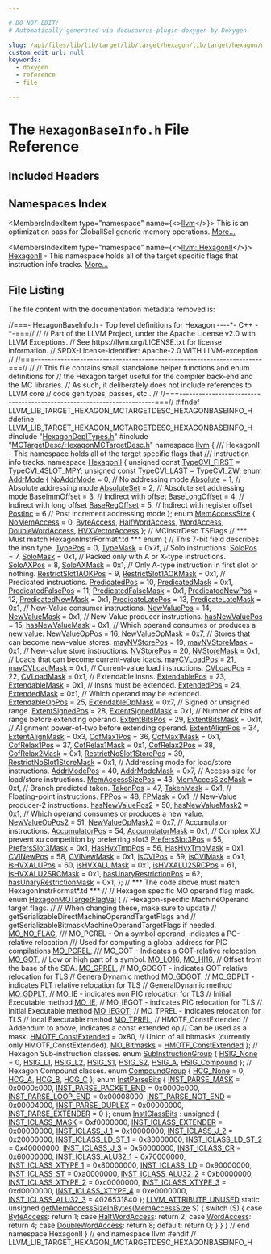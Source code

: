 ```yaml
---

# DO NOT EDIT!
# Automatically generated via docusaurus-plugin-doxygen by Doxygen.

slug: /api/files/lib/lib/target/lib/target/hexagon/lib/target/hexagon/mctargetdesc/hexagonbaseinfo-h
custom_edit_url: null
keywords:
  - doxygen
  - reference
  - file

---
```





# The `HexagonBaseInfo.h` File Reference

<DoxygenPage pluginConfig={pluginConfig}>



## Included Headers

<IncludesList>
<IncludesListItem
  filePath="HexagonDepITypes.h"
  permalink="/docs/api/files/lib/lib/target/lib/target/hexagon/hexagondepitypes-h"
  isLocal="true" />
<IncludesListItem
  filePath="MCTargetDesc/HexagonMCTargetDesc.h"
  permalink="/docs/api/files/lib/lib/target/lib/target/hexagon/lib/target/hexagon/mctargetdesc/hexagonmctargetdesc-h"
  isLocal="true" />
</IncludesList>

## Namespaces Index

<MembersIndex>

<MembersIndexItem
  type="namespace"
  name={<><a href="/docs/api/namespaces/llvm">llvm</a></>}>
This is an optimization pass for GlobalISel generic memory operations. <a href="/docs/api/namespaces/llvm/#details">More...</a>
</MembersIndexItem>

<MembersIndexItem
  type="namespace"
  name={<><a href="/docs/api/namespaces/llvm/hexagonii">llvm::HexagonII</a></>}>
<a href="/docs/api/namespaces/llvm/hexagonii">HexagonII</a> - This namespace holds all of the target specific flags that instruction info tracks. <a href="/docs/api/namespaces/llvm/hexagonii/#details">More...</a>
</MembersIndexItem>

</MembersIndex>


## File Listing

The file content with the documentation metadata removed is:

<ProgramListing>

<Link id="l00001" /><CodeLine lineNumber="1"><span class="doxyHighlightComment">//===- HexagonBaseInfo.h - Top level definitions for Hexagon ----&#42;- C++ -&#42;-===//</span></CodeLine>
<Link id="l00002" /><CodeLine lineNumber="2"><span class="doxyHighlightComment">//</span></CodeLine>
<Link id="l00003" /><CodeLine lineNumber="3"><span class="doxyHighlightComment">// Part of the LLVM Project, under the Apache License v2.0 with LLVM Exceptions.</span></CodeLine>
<Link id="l00004" /><CodeLine lineNumber="4"><span class="doxyHighlightComment">// See https://llvm.org/LICENSE.txt for license information.</span></CodeLine>
<Link id="l00005" /><CodeLine lineNumber="5"><span class="doxyHighlightComment">// SPDX-License-Identifier: Apache-2.0 WITH LLVM-exception</span></CodeLine>
<Link id="l00006" /><CodeLine lineNumber="6"><span class="doxyHighlightComment">//</span></CodeLine>
<Link id="l00007" /><CodeLine lineNumber="7"><span class="doxyHighlightComment">//===----------------------------------------------------------------------===//</span></CodeLine>
<Link id="l00008" /><CodeLine lineNumber="8"><span class="doxyHighlightComment">//</span></CodeLine>
<Link id="l00009" /><CodeLine lineNumber="9"><span class="doxyHighlightComment">// This file contains small standalone helper functions and enum definitions for</span></CodeLine>
<Link id="l00010" /><CodeLine lineNumber="10"><span class="doxyHighlightComment">// the Hexagon target useful for the compiler back-end and the MC libraries.</span></CodeLine>
<Link id="l00011" /><CodeLine lineNumber="11"><span class="doxyHighlightComment">// As such, it deliberately does not include references to LLVM core</span></CodeLine>
<Link id="l00012" /><CodeLine lineNumber="12"><span class="doxyHighlightComment">// code gen types, passes, etc..</span></CodeLine>
<Link id="l00013" /><CodeLine lineNumber="13"><span class="doxyHighlightComment">//</span></CodeLine>
<Link id="l00014" /><CodeLine lineNumber="14"><span class="doxyHighlightComment">//===----------------------------------------------------------------------===//</span></CodeLine>
<Link id="l00015" /><CodeLine lineNumber="15"></CodeLine>
<Link id="l00016" /><CodeLine lineNumber="16"><span class="doxyHighlightPreprocessor">#ifndef LLVM&#95;LIB&#95;TARGET&#95;HEXAGON&#95;MCTARGETDESC&#95;HEXAGONBASEINFO&#95;H</span></CodeLine>
<Link id="l00017" /><CodeLine lineNumber="17"><span class="doxyHighlightPreprocessor">#define LLVM&#95;LIB&#95;TARGET&#95;HEXAGON&#95;MCTARGETDESC&#95;HEXAGONBASEINFO&#95;H</span></CodeLine>
<Link id="l00018" /><CodeLine lineNumber="18"></CodeLine>
<Link id="l00019" /><CodeLine lineNumber="19"><span class="doxyHighlightPreprocessor">#include &quot;<a href="/docs/api/files/lib/lib/target/lib/target/hexagon/hexagondepitypes-h">HexagonDepITypes.h</a>&quot;</span></CodeLine>
<Link id="l00020" /><CodeLine lineNumber="20"><span class="doxyHighlightPreprocessor">#include &quot;<a href="/docs/api/files/lib/lib/target/lib/target/hexagon/lib/target/hexagon/mctargetdesc/hexagonmctargetdesc-h">MCTargetDesc/HexagonMCTargetDesc.h</a>&quot;</span></CodeLine>
<Link id="l00021" /><CodeLine lineNumber="21"></CodeLine>
<Link id="l00022" /><CodeLine lineNumber="22"><span class="doxyHighlightKeyword">namespace </span><span class="doxyHighlight"><a href="/docs/api/namespaces/llvm">llvm</a> &#123;</span></CodeLine>
<Link id="l00023" /><CodeLine lineNumber="23"></CodeLine>
<Link id="l00024" /><CodeLine lineNumber="24"><span class="doxyHighlightComment">/// HexagonII - This namespace holds all of the target specific flags that</span></CodeLine>
<Link id="l00025" /><CodeLine lineNumber="25"><span class="doxyHighlightComment">/// instruction info tracks.</span></CodeLine>
<Link id="l00026" /><CodeLine lineNumber="26"><span class="doxyHighlightKeyword">namespace </span><span class="doxyHighlight"><a href="/docs/api/namespaces/llvm/hexagonii">HexagonII</a> &#123;</span></CodeLine>
<Link id="l00027" /><CodeLine lineNumber="27" lineLink="/docs/api/namespaces/llvm/hexagonii/#a99270c0ea92a6627d8485da741e7dd9a"><span class="doxyHighlight">  </span><span class="doxyHighlightKeywordType">unsigned</span><span class="doxyHighlight"> </span><span class="doxyHighlightKeyword">const</span><span class="doxyHighlight"> <a href="/docs/api/namespaces/llvm/hexagonii/#a99270c0ea92a6627d8485da741e7dd9a">TypeCVI&#95;FIRST</a> = <a href="/docs/api/namespaces/llvm/hexagonii/#a9bebdf970b4f51041ed3dee5d558a807a7e0322173df69b7da4d2aa911f9a5348">TypeCVI&#95;4SLOT&#95;MPY</a>;</span></CodeLine>
<Link id="l00028" /><CodeLine lineNumber="28" lineLink="/docs/api/namespaces/llvm/hexagonii/#a242e725cea6834f5364d4b9e7d40bea5"><span class="doxyHighlight">  </span><span class="doxyHighlightKeywordType">unsigned</span><span class="doxyHighlight"> </span><span class="doxyHighlightKeyword">const</span><span class="doxyHighlight"> <a href="/docs/api/namespaces/llvm/hexagonii/#a242e725cea6834f5364d4b9e7d40bea5">TypeCVI&#95;LAST</a> = <a href="/docs/api/namespaces/llvm/hexagonii/#a9bebdf970b4f51041ed3dee5d558a807a92532ba4e581cd6cf0b961a1bbd54918">TypeCVI&#95;ZW</a>;</span></CodeLine>
<Link id="l00029" /><CodeLine lineNumber="29"></CodeLine>
<Link id="l00030" /><CodeLine lineNumber="30" lineLink="/docs/api/namespaces/llvm/hexagonii/#aee75e70da0fb5b84ea847ab7daf9429b"><span class="doxyHighlight">  </span><span class="doxyHighlightKeyword">enum</span><span class="doxyHighlight"> <a href="/docs/api/namespaces/llvm/hexagonii/#aee75e70da0fb5b84ea847ab7daf9429b">AddrMode</a> &#123;</span></CodeLine>
<Link id="l00031" /><CodeLine lineNumber="31" lineLink="/docs/api/namespaces/llvm/hexagonii/#aee75e70da0fb5b84ea847ab7daf9429ba8f1df5927663973338be0d441051e5b4"><span class="doxyHighlight">    <a href="/docs/api/namespaces/llvm/hexagonii/#aee75e70da0fb5b84ea847ab7daf9429ba8f1df5927663973338be0d441051e5b4">NoAddrMode</a>     = 0,  </span><span class="doxyHighlightComment">// No addressing mode</span></CodeLine>
<Link id="l00032" /><CodeLine lineNumber="32" lineLink="/docs/api/namespaces/llvm/hexagonii/#aee75e70da0fb5b84ea847ab7daf9429ba558e41ab1c3ddb0611edc2a5ed235ec3"><span class="doxyHighlight">    <a href="/docs/api/namespaces/llvm/hexagonii/#aee75e70da0fb5b84ea847ab7daf9429ba558e41ab1c3ddb0611edc2a5ed235ec3">Absolute</a>       = 1,  </span><span class="doxyHighlightComment">// Absolute addressing mode</span></CodeLine>
<Link id="l00033" /><CodeLine lineNumber="33" lineLink="/docs/api/namespaces/llvm/hexagonii/#aee75e70da0fb5b84ea847ab7daf9429baa9a1ad9be501430d60b0b0a7b8792824"><span class="doxyHighlight">    <a href="/docs/api/namespaces/llvm/hexagonii/#aee75e70da0fb5b84ea847ab7daf9429baa9a1ad9be501430d60b0b0a7b8792824">AbsoluteSet</a>    = 2,  </span><span class="doxyHighlightComment">// Absolute set addressing mode</span></CodeLine>
<Link id="l00034" /><CodeLine lineNumber="34" lineLink="/docs/api/namespaces/llvm/hexagonii/#aee75e70da0fb5b84ea847ab7daf9429bafb1e2614f7998a319eed3dad0f6c26dc"><span class="doxyHighlight">    <a href="/docs/api/namespaces/llvm/hexagonii/#aee75e70da0fb5b84ea847ab7daf9429bafb1e2614f7998a319eed3dad0f6c26dc">BaseImmOffset</a>  = 3,  </span><span class="doxyHighlightComment">// Indirect with offset</span></CodeLine>
<Link id="l00035" /><CodeLine lineNumber="35" lineLink="/docs/api/namespaces/llvm/hexagonii/#aee75e70da0fb5b84ea847ab7daf9429bada94879a99ae087230e39c6cd5f865be"><span class="doxyHighlight">    <a href="/docs/api/namespaces/llvm/hexagonii/#aee75e70da0fb5b84ea847ab7daf9429bada94879a99ae087230e39c6cd5f865be">BaseLongOffset</a> = 4,  </span><span class="doxyHighlightComment">// Indirect with long offset</span></CodeLine>
<Link id="l00036" /><CodeLine lineNumber="36" lineLink="/docs/api/namespaces/llvm/hexagonii/#aee75e70da0fb5b84ea847ab7daf9429baf4e4ad0ab9d39a6ca83ac8bc82e67479"><span class="doxyHighlight">    <a href="/docs/api/namespaces/llvm/hexagonii/#aee75e70da0fb5b84ea847ab7daf9429baf4e4ad0ab9d39a6ca83ac8bc82e67479">BaseRegOffset</a>  = 5,  </span><span class="doxyHighlightComment">// Indirect with register offset</span></CodeLine>
<Link id="l00037" /><CodeLine lineNumber="37" lineLink="/docs/api/namespaces/llvm/hexagonii/#aee75e70da0fb5b84ea847ab7daf9429ba7740d7bab51111fc9a73b550c5002e67"><span class="doxyHighlight">    <a href="/docs/api/namespaces/llvm/hexagonii/#aee75e70da0fb5b84ea847ab7daf9429ba7740d7bab51111fc9a73b550c5002e67">PostInc</a>        = 6   </span><span class="doxyHighlightComment">// Post increment addressing mode</span></CodeLine>
<Link id="l00038" /><CodeLine lineNumber="38"><span class="doxyHighlight">  &#125;;</span></CodeLine>
<Link id="l00039" /><CodeLine lineNumber="39"></CodeLine>
<Link id="l00040" /><CodeLine lineNumber="40" lineLink="/docs/api/namespaces/llvm/hexagonii/#a7321de505ada33adf2021721fb1293d7"><span class="doxyHighlight">  </span><span class="doxyHighlightKeyword">enum</span><span class="doxyHighlight"> <a href="/docs/api/namespaces/llvm/hexagonii/#a7321de505ada33adf2021721fb1293d7">MemAccessSize</a> &#123;</span></CodeLine>
<Link id="l00041" /><CodeLine lineNumber="41" lineLink="/docs/api/namespaces/llvm/hexagonii/#a7321de505ada33adf2021721fb1293d7ac5a1567299c7e2b4af2c72aec22a2c22"><span class="doxyHighlight">    <a href="/docs/api/namespaces/llvm/hexagonii/#a7321de505ada33adf2021721fb1293d7ac5a1567299c7e2b4af2c72aec22a2c22">NoMemAccess</a> = 0,</span></CodeLine>
<Link id="l00042" /><CodeLine lineNumber="42" lineLink="/docs/api/namespaces/llvm/hexagonii/#a7321de505ada33adf2021721fb1293d7ae85ea44ff68c89288dbde685401c4d54"><span class="doxyHighlight">    <a href="/docs/api/namespaces/llvm/hexagonii/#a7321de505ada33adf2021721fb1293d7ae85ea44ff68c89288dbde685401c4d54">ByteAccess</a>,</span></CodeLine>
<Link id="l00043" /><CodeLine lineNumber="43" lineLink="/docs/api/namespaces/llvm/hexagonii/#a7321de505ada33adf2021721fb1293d7a98010c46076f1fc4736a1ffae10c14fe"><span class="doxyHighlight">    <a href="/docs/api/namespaces/llvm/hexagonii/#a7321de505ada33adf2021721fb1293d7a98010c46076f1fc4736a1ffae10c14fe">HalfWordAccess</a>,</span></CodeLine>
<Link id="l00044" /><CodeLine lineNumber="44" lineLink="/docs/api/namespaces/llvm/hexagonii/#a7321de505ada33adf2021721fb1293d7ad53c27f643ba1d674cfcaaa364573804"><span class="doxyHighlight">    <a href="/docs/api/namespaces/llvm/hexagonii/#a7321de505ada33adf2021721fb1293d7ad53c27f643ba1d674cfcaaa364573804">WordAccess</a>,</span></CodeLine>
<Link id="l00045" /><CodeLine lineNumber="45" lineLink="/docs/api/namespaces/llvm/hexagonii/#a7321de505ada33adf2021721fb1293d7a4b9a8a32b18c2910cf73f2fe955f0755"><span class="doxyHighlight">    <a href="/docs/api/namespaces/llvm/hexagonii/#a7321de505ada33adf2021721fb1293d7a4b9a8a32b18c2910cf73f2fe955f0755">DoubleWordAccess</a>,</span></CodeLine>
<Link id="l00046" /><CodeLine lineNumber="46" lineLink="/docs/api/namespaces/llvm/hexagonii/#a7321de505ada33adf2021721fb1293d7afd283d57704d786c3eb7f4173139b8ac"><span class="doxyHighlight">    <a href="/docs/api/namespaces/llvm/hexagonii/#a7321de505ada33adf2021721fb1293d7afd283d57704d786c3eb7f4173139b8ac">HVXVectorAccess</a></span></CodeLine>
<Link id="l00047" /><CodeLine lineNumber="47"><span class="doxyHighlight">  &#125;;</span></CodeLine>
<Link id="l00048" /><CodeLine lineNumber="48"></CodeLine>
<Link id="l00049" /><CodeLine lineNumber="49"><span class="doxyHighlight">  </span><span class="doxyHighlightComment">// MCInstrDesc TSFlags</span></CodeLine>
<Link id="l00050" /><CodeLine lineNumber="50"><span class="doxyHighlight">  </span><span class="doxyHighlightComment">// &#42;&#42;&#42; Must match HexagonInstrFormat&#42;.td &#42;&#42;&#42;</span></CodeLine>
<Link id="l00051" /><CodeLine lineNumber="51"><span class="doxyHighlight">  </span><span class="doxyHighlightKeyword">enum</span><span class="doxyHighlight"> &#123;</span></CodeLine>
<Link id="l00052" /><CodeLine lineNumber="52"><span class="doxyHighlight">    </span><span class="doxyHighlightComment">// This 7-bit field describes the insn type.</span></CodeLine>
<Link id="l00053" /><CodeLine lineNumber="53" lineLink="/docs/api/namespaces/llvm/hexagonii/#a51eb22181de03e7d888b8a141bbc6c64a0ff1433f59f41560f99440a22d973fb5"><span class="doxyHighlight">    <a href="/docs/api/namespaces/llvm/hexagonii/#a51eb22181de03e7d888b8a141bbc6c64a0ff1433f59f41560f99440a22d973fb5">TypePos</a> = 0,</span></CodeLine>
<Link id="l00054" /><CodeLine lineNumber="54" lineLink="/docs/api/namespaces/llvm/hexagonii/#a51eb22181de03e7d888b8a141bbc6c64a4a0c98b00dab2ae16b8b6f445f1ce2d1"><span class="doxyHighlight">    <a href="/docs/api/namespaces/llvm/hexagonii/#a51eb22181de03e7d888b8a141bbc6c64a4a0c98b00dab2ae16b8b6f445f1ce2d1">TypeMask</a> = 0x7f,</span></CodeLine>
<Link id="l00055" /><CodeLine lineNumber="55"></CodeLine>
<Link id="l00056" /><CodeLine lineNumber="56"><span class="doxyHighlight">    </span><span class="doxyHighlightComment">// Solo instructions.</span></CodeLine>
<Link id="l00057" /><CodeLine lineNumber="57" lineLink="/docs/api/namespaces/llvm/hexagonii/#a51eb22181de03e7d888b8a141bbc6c64aa8c4786ea43dbfe26d1cd379fa16a144"><span class="doxyHighlight">    <a href="/docs/api/namespaces/llvm/hexagonii/#a51eb22181de03e7d888b8a141bbc6c64aa8c4786ea43dbfe26d1cd379fa16a144">SoloPos</a> = 7,</span></CodeLine>
<Link id="l00058" /><CodeLine lineNumber="58" lineLink="/docs/api/namespaces/llvm/hexagonii/#a51eb22181de03e7d888b8a141bbc6c64a40699f52232ab821dd865f2559f6bddb"><span class="doxyHighlight">    <a href="/docs/api/namespaces/llvm/hexagonii/#a51eb22181de03e7d888b8a141bbc6c64a40699f52232ab821dd865f2559f6bddb">SoloMask</a> = 0x1,</span></CodeLine>
<Link id="l00059" /><CodeLine lineNumber="59"><span class="doxyHighlight">    </span><span class="doxyHighlightComment">// Packed only with A or X-type instructions.</span></CodeLine>
<Link id="l00060" /><CodeLine lineNumber="60" lineLink="/docs/api/namespaces/llvm/hexagonii/#a51eb22181de03e7d888b8a141bbc6c64ab272cafedff0e7b16e646cdef7c89dbb"><span class="doxyHighlight">    <a href="/docs/api/namespaces/llvm/hexagonii/#a51eb22181de03e7d888b8a141bbc6c64ab272cafedff0e7b16e646cdef7c89dbb">SoloAXPos</a> = 8,</span></CodeLine>
<Link id="l00061" /><CodeLine lineNumber="61" lineLink="/docs/api/namespaces/llvm/hexagonii/#a51eb22181de03e7d888b8a141bbc6c64a7e1d3911b78e1058bb2edd1efe445aeb"><span class="doxyHighlight">    <a href="/docs/api/namespaces/llvm/hexagonii/#a51eb22181de03e7d888b8a141bbc6c64a7e1d3911b78e1058bb2edd1efe445aeb">SoloAXMask</a> = 0x1,</span></CodeLine>
<Link id="l00062" /><CodeLine lineNumber="62"><span class="doxyHighlight">    </span><span class="doxyHighlightComment">// Only A-type instruction in first slot or nothing.</span></CodeLine>
<Link id="l00063" /><CodeLine lineNumber="63" lineLink="/docs/api/namespaces/llvm/hexagonii/#a51eb22181de03e7d888b8a141bbc6c64aaa377f375ec6a36f06a988d6b648ae0d"><span class="doxyHighlight">    <a href="/docs/api/namespaces/llvm/hexagonii/#a51eb22181de03e7d888b8a141bbc6c64aaa377f375ec6a36f06a988d6b648ae0d">RestrictSlot1AOKPos</a> = 9,</span></CodeLine>
<Link id="l00064" /><CodeLine lineNumber="64" lineLink="/docs/api/namespaces/llvm/hexagonii/#a51eb22181de03e7d888b8a141bbc6c64a1327ec8d0c3da1e1503279c682d78893"><span class="doxyHighlight">    <a href="/docs/api/namespaces/llvm/hexagonii/#a51eb22181de03e7d888b8a141bbc6c64a1327ec8d0c3da1e1503279c682d78893">RestrictSlot1AOKMask</a> = 0x1,</span></CodeLine>
<Link id="l00065" /><CodeLine lineNumber="65"></CodeLine>
<Link id="l00066" /><CodeLine lineNumber="66"><span class="doxyHighlight">    </span><span class="doxyHighlightComment">// Predicated instructions.</span></CodeLine>
<Link id="l00067" /><CodeLine lineNumber="67" lineLink="/docs/api/namespaces/llvm/hexagonii/#a51eb22181de03e7d888b8a141bbc6c64ab908ef74891dc244d7d87f271b1db9ca"><span class="doxyHighlight">    <a href="/docs/api/namespaces/llvm/hexagonii/#a51eb22181de03e7d888b8a141bbc6c64ab908ef74891dc244d7d87f271b1db9ca">PredicatedPos</a> = 10,</span></CodeLine>
<Link id="l00068" /><CodeLine lineNumber="68" lineLink="/docs/api/namespaces/llvm/hexagonii/#a51eb22181de03e7d888b8a141bbc6c64a30dcf20b0e185e37257f83834ed8c8bd"><span class="doxyHighlight">    <a href="/docs/api/namespaces/llvm/hexagonii/#a51eb22181de03e7d888b8a141bbc6c64a30dcf20b0e185e37257f83834ed8c8bd">PredicatedMask</a> = 0x1,</span></CodeLine>
<Link id="l00069" /><CodeLine lineNumber="69" lineLink="/docs/api/namespaces/llvm/hexagonii/#a51eb22181de03e7d888b8a141bbc6c64a7133391540b98eb529b45d78c9f95a34"><span class="doxyHighlight">    <a href="/docs/api/namespaces/llvm/hexagonii/#a51eb22181de03e7d888b8a141bbc6c64a7133391540b98eb529b45d78c9f95a34">PredicatedFalsePos</a> = 11,</span></CodeLine>
<Link id="l00070" /><CodeLine lineNumber="70" lineLink="/docs/api/namespaces/llvm/hexagonii/#a51eb22181de03e7d888b8a141bbc6c64aafc1670bf2e01277addac23a291205fd"><span class="doxyHighlight">    <a href="/docs/api/namespaces/llvm/hexagonii/#a51eb22181de03e7d888b8a141bbc6c64aafc1670bf2e01277addac23a291205fd">PredicatedFalseMask</a> = 0x1,</span></CodeLine>
<Link id="l00071" /><CodeLine lineNumber="71" lineLink="/docs/api/namespaces/llvm/hexagonii/#a51eb22181de03e7d888b8a141bbc6c64a0a7ac197cd78b36296dafcf3f479ceee"><span class="doxyHighlight">    <a href="/docs/api/namespaces/llvm/hexagonii/#a51eb22181de03e7d888b8a141bbc6c64a0a7ac197cd78b36296dafcf3f479ceee">PredicatedNewPos</a> = 12,</span></CodeLine>
<Link id="l00072" /><CodeLine lineNumber="72" lineLink="/docs/api/namespaces/llvm/hexagonii/#a51eb22181de03e7d888b8a141bbc6c64ab8c084052508bde5e0c5e504eb39ea87"><span class="doxyHighlight">    <a href="/docs/api/namespaces/llvm/hexagonii/#a51eb22181de03e7d888b8a141bbc6c64ab8c084052508bde5e0c5e504eb39ea87">PredicatedNewMask</a> = 0x1,</span></CodeLine>
<Link id="l00073" /><CodeLine lineNumber="73" lineLink="/docs/api/namespaces/llvm/hexagonii/#a51eb22181de03e7d888b8a141bbc6c64a60beb76d672b6f2b364718a3b4760111"><span class="doxyHighlight">    <a href="/docs/api/namespaces/llvm/hexagonii/#a51eb22181de03e7d888b8a141bbc6c64a60beb76d672b6f2b364718a3b4760111">PredicateLatePos</a> = 13,</span></CodeLine>
<Link id="l00074" /><CodeLine lineNumber="74" lineLink="/docs/api/namespaces/llvm/hexagonii/#a51eb22181de03e7d888b8a141bbc6c64a357709d037b24feba5654ba2870abb4b"><span class="doxyHighlight">    <a href="/docs/api/namespaces/llvm/hexagonii/#a51eb22181de03e7d888b8a141bbc6c64a357709d037b24feba5654ba2870abb4b">PredicateLateMask</a> = 0x1,</span></CodeLine>
<Link id="l00075" /><CodeLine lineNumber="75"></CodeLine>
<Link id="l00076" /><CodeLine lineNumber="76"><span class="doxyHighlight">    </span><span class="doxyHighlightComment">// New-Value consumer instructions.</span></CodeLine>
<Link id="l00077" /><CodeLine lineNumber="77" lineLink="/docs/api/namespaces/llvm/hexagonii/#a51eb22181de03e7d888b8a141bbc6c64a4d878f7d1e4bbdffe0d891f3e7f3d576"><span class="doxyHighlight">    <a href="/docs/api/namespaces/llvm/hexagonii/#a51eb22181de03e7d888b8a141bbc6c64a4d878f7d1e4bbdffe0d891f3e7f3d576">NewValuePos</a> = 14,</span></CodeLine>
<Link id="l00078" /><CodeLine lineNumber="78" lineLink="/docs/api/namespaces/llvm/hexagonii/#a51eb22181de03e7d888b8a141bbc6c64a76f0b757a8ba0684e543de6287e93a3e"><span class="doxyHighlight">    <a href="/docs/api/namespaces/llvm/hexagonii/#a51eb22181de03e7d888b8a141bbc6c64a76f0b757a8ba0684e543de6287e93a3e">NewValueMask</a> = 0x1,</span></CodeLine>
<Link id="l00079" /><CodeLine lineNumber="79"><span class="doxyHighlight">    </span><span class="doxyHighlightComment">// New-Value producer instructions.</span></CodeLine>
<Link id="l00080" /><CodeLine lineNumber="80" lineLink="/docs/api/namespaces/llvm/hexagonii/#a51eb22181de03e7d888b8a141bbc6c64a6d594909f1a91264d60491128f516b5a"><span class="doxyHighlight">    <a href="/docs/api/namespaces/llvm/hexagonii/#a51eb22181de03e7d888b8a141bbc6c64a6d594909f1a91264d60491128f516b5a">hasNewValuePos</a> = 15,</span></CodeLine>
<Link id="l00081" /><CodeLine lineNumber="81" lineLink="/docs/api/namespaces/llvm/hexagonii/#a51eb22181de03e7d888b8a141bbc6c64a3a35ec9d813a940e981b399f577dd5a7"><span class="doxyHighlight">    <a href="/docs/api/namespaces/llvm/hexagonii/#a51eb22181de03e7d888b8a141bbc6c64a3a35ec9d813a940e981b399f577dd5a7">hasNewValueMask</a> = 0x1,</span></CodeLine>
<Link id="l00082" /><CodeLine lineNumber="82"><span class="doxyHighlight">    </span><span class="doxyHighlightComment">// Which operand consumes or produces a new value.</span></CodeLine>
<Link id="l00083" /><CodeLine lineNumber="83" lineLink="/docs/api/namespaces/llvm/hexagonii/#a51eb22181de03e7d888b8a141bbc6c64af169398ad3febf42bfddd6b7c92d5ab0"><span class="doxyHighlight">    <a href="/docs/api/namespaces/llvm/hexagonii/#a51eb22181de03e7d888b8a141bbc6c64af169398ad3febf42bfddd6b7c92d5ab0">NewValueOpPos</a> = 16,</span></CodeLine>
<Link id="l00084" /><CodeLine lineNumber="84" lineLink="/docs/api/namespaces/llvm/hexagonii/#a51eb22181de03e7d888b8a141bbc6c64adbbe9d50ce59ef98ed043033f93c21fa"><span class="doxyHighlight">    <a href="/docs/api/namespaces/llvm/hexagonii/#a51eb22181de03e7d888b8a141bbc6c64adbbe9d50ce59ef98ed043033f93c21fa">NewValueOpMask</a> = 0x7,</span></CodeLine>
<Link id="l00085" /><CodeLine lineNumber="85"><span class="doxyHighlight">    </span><span class="doxyHighlightComment">// Stores that can become new-value stores.</span></CodeLine>
<Link id="l00086" /><CodeLine lineNumber="86" lineLink="/docs/api/namespaces/llvm/hexagonii/#a51eb22181de03e7d888b8a141bbc6c64a21248dea5e190de72a766f26e6914ab4"><span class="doxyHighlight">    <a href="/docs/api/namespaces/llvm/hexagonii/#a51eb22181de03e7d888b8a141bbc6c64a21248dea5e190de72a766f26e6914ab4">mayNVStorePos</a> = 19,</span></CodeLine>
<Link id="l00087" /><CodeLine lineNumber="87" lineLink="/docs/api/namespaces/llvm/hexagonii/#a51eb22181de03e7d888b8a141bbc6c64ae63a30d9c2c5dc8c04c2c72216e3b706"><span class="doxyHighlight">    <a href="/docs/api/namespaces/llvm/hexagonii/#a51eb22181de03e7d888b8a141bbc6c64ae63a30d9c2c5dc8c04c2c72216e3b706">mayNVStoreMask</a> = 0x1,</span></CodeLine>
<Link id="l00088" /><CodeLine lineNumber="88"><span class="doxyHighlight">    </span><span class="doxyHighlightComment">// New-value store instructions.</span></CodeLine>
<Link id="l00089" /><CodeLine lineNumber="89" lineLink="/docs/api/namespaces/llvm/hexagonii/#a51eb22181de03e7d888b8a141bbc6c64a6a13c8e37ceddce5bdc0c24d715b4775"><span class="doxyHighlight">    <a href="/docs/api/namespaces/llvm/hexagonii/#a51eb22181de03e7d888b8a141bbc6c64a6a13c8e37ceddce5bdc0c24d715b4775">NVStorePos</a> = 20,</span></CodeLine>
<Link id="l00090" /><CodeLine lineNumber="90" lineLink="/docs/api/namespaces/llvm/hexagonii/#a51eb22181de03e7d888b8a141bbc6c64a0e300fbb3f8697327c013ac8853b9872"><span class="doxyHighlight">    <a href="/docs/api/namespaces/llvm/hexagonii/#a51eb22181de03e7d888b8a141bbc6c64a0e300fbb3f8697327c013ac8853b9872">NVStoreMask</a> = 0x1,</span></CodeLine>
<Link id="l00091" /><CodeLine lineNumber="91"><span class="doxyHighlight">    </span><span class="doxyHighlightComment">// Loads that can become current-value loads.</span></CodeLine>
<Link id="l00092" /><CodeLine lineNumber="92" lineLink="/docs/api/namespaces/llvm/hexagonii/#a51eb22181de03e7d888b8a141bbc6c64aeef22c048db765bfc0a654df15e45aac"><span class="doxyHighlight">    <a href="/docs/api/namespaces/llvm/hexagonii/#a51eb22181de03e7d888b8a141bbc6c64aeef22c048db765bfc0a654df15e45aac">mayCVLoadPos</a> = 21,</span></CodeLine>
<Link id="l00093" /><CodeLine lineNumber="93" lineLink="/docs/api/namespaces/llvm/hexagonii/#a51eb22181de03e7d888b8a141bbc6c64a6151b14804bf1caa25569e5aaa497aba"><span class="doxyHighlight">    <a href="/docs/api/namespaces/llvm/hexagonii/#a51eb22181de03e7d888b8a141bbc6c64a6151b14804bf1caa25569e5aaa497aba">mayCVLoadMask</a> = 0x1,</span></CodeLine>
<Link id="l00094" /><CodeLine lineNumber="94"><span class="doxyHighlight">    </span><span class="doxyHighlightComment">// Current-value load instructions.</span></CodeLine>
<Link id="l00095" /><CodeLine lineNumber="95" lineLink="/docs/api/namespaces/llvm/hexagonii/#a51eb22181de03e7d888b8a141bbc6c64afa3a9e6afeaa9f8f8bef6ce97e76c841"><span class="doxyHighlight">    <a href="/docs/api/namespaces/llvm/hexagonii/#a51eb22181de03e7d888b8a141bbc6c64afa3a9e6afeaa9f8f8bef6ce97e76c841">CVLoadPos</a> = 22,</span></CodeLine>
<Link id="l00096" /><CodeLine lineNumber="96" lineLink="/docs/api/namespaces/llvm/hexagonii/#a51eb22181de03e7d888b8a141bbc6c64a19cd1c1cd1f8497af27b8188bb5e9146"><span class="doxyHighlight">    <a href="/docs/api/namespaces/llvm/hexagonii/#a51eb22181de03e7d888b8a141bbc6c64a19cd1c1cd1f8497af27b8188bb5e9146">CVLoadMask</a> = 0x1,</span></CodeLine>
<Link id="l00097" /><CodeLine lineNumber="97"></CodeLine>
<Link id="l00098" /><CodeLine lineNumber="98"><span class="doxyHighlight">    </span><span class="doxyHighlightComment">// Extendable insns.</span></CodeLine>
<Link id="l00099" /><CodeLine lineNumber="99" lineLink="/docs/api/namespaces/llvm/hexagonii/#a51eb22181de03e7d888b8a141bbc6c64a869131c5aceb68b65a95f68e15284259"><span class="doxyHighlight">    <a href="/docs/api/namespaces/llvm/hexagonii/#a51eb22181de03e7d888b8a141bbc6c64a869131c5aceb68b65a95f68e15284259">ExtendablePos</a> = 23,</span></CodeLine>
<Link id="l00100" /><CodeLine lineNumber="100" lineLink="/docs/api/namespaces/llvm/hexagonii/#a51eb22181de03e7d888b8a141bbc6c64abd948b9bbf032d9ad8bb5aa6cfbd7654"><span class="doxyHighlight">    <a href="/docs/api/namespaces/llvm/hexagonii/#a51eb22181de03e7d888b8a141bbc6c64abd948b9bbf032d9ad8bb5aa6cfbd7654">ExtendableMask</a> = 0x1,</span></CodeLine>
<Link id="l00101" /><CodeLine lineNumber="101"><span class="doxyHighlight">    </span><span class="doxyHighlightComment">// Insns must be extended.</span></CodeLine>
<Link id="l00102" /><CodeLine lineNumber="102" lineLink="/docs/api/namespaces/llvm/hexagonii/#a51eb22181de03e7d888b8a141bbc6c64a91d822d71b33e22815e9ca81b440d28a"><span class="doxyHighlight">    <a href="/docs/api/namespaces/llvm/hexagonii/#a51eb22181de03e7d888b8a141bbc6c64a91d822d71b33e22815e9ca81b440d28a">ExtendedPos</a> = 24,</span></CodeLine>
<Link id="l00103" /><CodeLine lineNumber="103" lineLink="/docs/api/namespaces/llvm/hexagonii/#a51eb22181de03e7d888b8a141bbc6c64a42a927c0bed34510cc1f06a3e43dd3db"><span class="doxyHighlight">    <a href="/docs/api/namespaces/llvm/hexagonii/#a51eb22181de03e7d888b8a141bbc6c64a42a927c0bed34510cc1f06a3e43dd3db">ExtendedMask</a> = 0x1,</span></CodeLine>
<Link id="l00104" /><CodeLine lineNumber="104"><span class="doxyHighlight">    </span><span class="doxyHighlightComment">// Which operand may be extended.</span></CodeLine>
<Link id="l00105" /><CodeLine lineNumber="105" lineLink="/docs/api/namespaces/llvm/hexagonii/#a51eb22181de03e7d888b8a141bbc6c64a101c0b668a678cedf02edd310495184c"><span class="doxyHighlight">    <a href="/docs/api/namespaces/llvm/hexagonii/#a51eb22181de03e7d888b8a141bbc6c64a101c0b668a678cedf02edd310495184c">ExtendableOpPos</a> = 25,</span></CodeLine>
<Link id="l00106" /><CodeLine lineNumber="106" lineLink="/docs/api/namespaces/llvm/hexagonii/#a51eb22181de03e7d888b8a141bbc6c64a6b9395edba7910b34be8ad16e478b544"><span class="doxyHighlight">    <a href="/docs/api/namespaces/llvm/hexagonii/#a51eb22181de03e7d888b8a141bbc6c64a6b9395edba7910b34be8ad16e478b544">ExtendableOpMask</a> = 0x7,</span></CodeLine>
<Link id="l00107" /><CodeLine lineNumber="107"><span class="doxyHighlight">    </span><span class="doxyHighlightComment">// Signed or unsigned range.</span></CodeLine>
<Link id="l00108" /><CodeLine lineNumber="108" lineLink="/docs/api/namespaces/llvm/hexagonii/#a51eb22181de03e7d888b8a141bbc6c64ab65fb8a83dcd05f093c8426951d4609a"><span class="doxyHighlight">    <a href="/docs/api/namespaces/llvm/hexagonii/#a51eb22181de03e7d888b8a141bbc6c64ab65fb8a83dcd05f093c8426951d4609a">ExtentSignedPos</a> = 28,</span></CodeLine>
<Link id="l00109" /><CodeLine lineNumber="109" lineLink="/docs/api/namespaces/llvm/hexagonii/#a51eb22181de03e7d888b8a141bbc6c64a12f419162fc088d4ed007e36fc927c17"><span class="doxyHighlight">    <a href="/docs/api/namespaces/llvm/hexagonii/#a51eb22181de03e7d888b8a141bbc6c64a12f419162fc088d4ed007e36fc927c17">ExtentSignedMask</a> = 0x1,</span></CodeLine>
<Link id="l00110" /><CodeLine lineNumber="110"><span class="doxyHighlight">    </span><span class="doxyHighlightComment">// Number of bits of range before extending operand.</span></CodeLine>
<Link id="l00111" /><CodeLine lineNumber="111" lineLink="/docs/api/namespaces/llvm/hexagonii/#a51eb22181de03e7d888b8a141bbc6c64a8d46cd5f48686ee903c5d568898ec174"><span class="doxyHighlight">    <a href="/docs/api/namespaces/llvm/hexagonii/#a51eb22181de03e7d888b8a141bbc6c64a8d46cd5f48686ee903c5d568898ec174">ExtentBitsPos</a> = 29,</span></CodeLine>
<Link id="l00112" /><CodeLine lineNumber="112" lineLink="/docs/api/namespaces/llvm/hexagonii/#a51eb22181de03e7d888b8a141bbc6c64a9deb65629b93ccf5821688063cf4e7ab"><span class="doxyHighlight">    <a href="/docs/api/namespaces/llvm/hexagonii/#a51eb22181de03e7d888b8a141bbc6c64a9deb65629b93ccf5821688063cf4e7ab">ExtentBitsMask</a> = 0x1f,</span></CodeLine>
<Link id="l00113" /><CodeLine lineNumber="113"><span class="doxyHighlight">    </span><span class="doxyHighlightComment">// Alignment power-of-two before extending operand.</span></CodeLine>
<Link id="l00114" /><CodeLine lineNumber="114" lineLink="/docs/api/namespaces/llvm/hexagonii/#a51eb22181de03e7d888b8a141bbc6c64a2ea507fcd882da176779d25ea0a34712"><span class="doxyHighlight">    <a href="/docs/api/namespaces/llvm/hexagonii/#a51eb22181de03e7d888b8a141bbc6c64a2ea507fcd882da176779d25ea0a34712">ExtentAlignPos</a> = 34,</span></CodeLine>
<Link id="l00115" /><CodeLine lineNumber="115" lineLink="/docs/api/namespaces/llvm/hexagonii/#a51eb22181de03e7d888b8a141bbc6c64aae2df116267a31e71a1965e367a1afe3"><span class="doxyHighlight">    <a href="/docs/api/namespaces/llvm/hexagonii/#a51eb22181de03e7d888b8a141bbc6c64aae2df116267a31e71a1965e367a1afe3">ExtentAlignMask</a> = 0x3,</span></CodeLine>
<Link id="l00116" /><CodeLine lineNumber="116"></CodeLine>
<Link id="l00117" /><CodeLine lineNumber="117" lineLink="/docs/api/namespaces/llvm/hexagonii/#a51eb22181de03e7d888b8a141bbc6c64a78cd7fc34d61a10af0ea79be19247cb1"><span class="doxyHighlight">    <a href="/docs/api/namespaces/llvm/hexagonii/#a51eb22181de03e7d888b8a141bbc6c64a78cd7fc34d61a10af0ea79be19247cb1">CofMax1Pos</a> = 36,</span></CodeLine>
<Link id="l00118" /><CodeLine lineNumber="118" lineLink="/docs/api/namespaces/llvm/hexagonii/#a51eb22181de03e7d888b8a141bbc6c64a3758cfe79abace18a8a07fbbc12b0088"><span class="doxyHighlight">    <a href="/docs/api/namespaces/llvm/hexagonii/#a51eb22181de03e7d888b8a141bbc6c64a3758cfe79abace18a8a07fbbc12b0088">CofMax1Mask</a> = 0x1,</span></CodeLine>
<Link id="l00119" /><CodeLine lineNumber="119" lineLink="/docs/api/namespaces/llvm/hexagonii/#a51eb22181de03e7d888b8a141bbc6c64a0b0cb51609ef83e328f9b0d3dafcebf0"><span class="doxyHighlight">    <a href="/docs/api/namespaces/llvm/hexagonii/#a51eb22181de03e7d888b8a141bbc6c64a0b0cb51609ef83e328f9b0d3dafcebf0">CofRelax1Pos</a> = 37,</span></CodeLine>
<Link id="l00120" /><CodeLine lineNumber="120" lineLink="/docs/api/namespaces/llvm/hexagonii/#a51eb22181de03e7d888b8a141bbc6c64a01a510e580d21ec40bdc89e4500e4ad3"><span class="doxyHighlight">    <a href="/docs/api/namespaces/llvm/hexagonii/#a51eb22181de03e7d888b8a141bbc6c64a01a510e580d21ec40bdc89e4500e4ad3">CofRelax1Mask</a> = 0x1,</span></CodeLine>
<Link id="l00121" /><CodeLine lineNumber="121" lineLink="/docs/api/namespaces/llvm/hexagonii/#a51eb22181de03e7d888b8a141bbc6c64a50496b47a1a02765483b8ae00f815b09"><span class="doxyHighlight">    <a href="/docs/api/namespaces/llvm/hexagonii/#a51eb22181de03e7d888b8a141bbc6c64a50496b47a1a02765483b8ae00f815b09">CofRelax2Pos</a> = 38,</span></CodeLine>
<Link id="l00122" /><CodeLine lineNumber="122" lineLink="/docs/api/namespaces/llvm/hexagonii/#a51eb22181de03e7d888b8a141bbc6c64abd9c087cc07c23a4020b33543e3180ce"><span class="doxyHighlight">    <a href="/docs/api/namespaces/llvm/hexagonii/#a51eb22181de03e7d888b8a141bbc6c64abd9c087cc07c23a4020b33543e3180ce">CofRelax2Mask</a> = 0x1,</span></CodeLine>
<Link id="l00123" /><CodeLine lineNumber="123"></CodeLine>
<Link id="l00124" /><CodeLine lineNumber="124" lineLink="/docs/api/namespaces/llvm/hexagonii/#a51eb22181de03e7d888b8a141bbc6c64aa721312c2ab96be5b2a1167bd9b3e501"><span class="doxyHighlight">    <a href="/docs/api/namespaces/llvm/hexagonii/#a51eb22181de03e7d888b8a141bbc6c64aa721312c2ab96be5b2a1167bd9b3e501">RestrictNoSlot1StorePos</a> = 39,</span></CodeLine>
<Link id="l00125" /><CodeLine lineNumber="125" lineLink="/docs/api/namespaces/llvm/hexagonii/#a51eb22181de03e7d888b8a141bbc6c64a88bf86319390d6ad4bcc618d7fb8f026"><span class="doxyHighlight">    <a href="/docs/api/namespaces/llvm/hexagonii/#a51eb22181de03e7d888b8a141bbc6c64a88bf86319390d6ad4bcc618d7fb8f026">RestrictNoSlot1StoreMask</a> = 0x1,</span></CodeLine>
<Link id="l00126" /><CodeLine lineNumber="126"></CodeLine>
<Link id="l00127" /><CodeLine lineNumber="127"><span class="doxyHighlight">    </span><span class="doxyHighlightComment">// Addressing mode for load/store instructions.</span></CodeLine>
<Link id="l00128" /><CodeLine lineNumber="128" lineLink="/docs/api/namespaces/llvm/hexagonii/#a51eb22181de03e7d888b8a141bbc6c64a51df7d24dcf6cb9886951e36b2ee83e3"><span class="doxyHighlight">    <a href="/docs/api/namespaces/llvm/hexagonii/#a51eb22181de03e7d888b8a141bbc6c64a51df7d24dcf6cb9886951e36b2ee83e3">AddrModePos</a> = 40,</span></CodeLine>
<Link id="l00129" /><CodeLine lineNumber="129" lineLink="/docs/api/namespaces/llvm/hexagonii/#a51eb22181de03e7d888b8a141bbc6c64aa5c6e0814e101c20be25f83cc964ce3d"><span class="doxyHighlight">    <a href="/docs/api/namespaces/llvm/hexagonii/#a51eb22181de03e7d888b8a141bbc6c64aa5c6e0814e101c20be25f83cc964ce3d">AddrModeMask</a> = 0x7,</span></CodeLine>
<Link id="l00130" /><CodeLine lineNumber="130"><span class="doxyHighlight">    </span><span class="doxyHighlightComment">// Access size for load/store instructions.</span></CodeLine>
<Link id="l00131" /><CodeLine lineNumber="131" lineLink="/docs/api/namespaces/llvm/hexagonii/#a51eb22181de03e7d888b8a141bbc6c64ae6ea30822adb1306ae45761254278fc4"><span class="doxyHighlight">    <a href="/docs/api/namespaces/llvm/hexagonii/#a51eb22181de03e7d888b8a141bbc6c64ae6ea30822adb1306ae45761254278fc4">MemAccessSizePos</a> = 43,</span></CodeLine>
<Link id="l00132" /><CodeLine lineNumber="132" lineLink="/docs/api/namespaces/llvm/hexagonii/#a51eb22181de03e7d888b8a141bbc6c64ab76fe42738fce6ca036d4a56770ea441"><span class="doxyHighlight">    <a href="/docs/api/namespaces/llvm/hexagonii/#a51eb22181de03e7d888b8a141bbc6c64ab76fe42738fce6ca036d4a56770ea441">MemAccesSizeMask</a> = 0xf,</span></CodeLine>
<Link id="l00133" /><CodeLine lineNumber="133"></CodeLine>
<Link id="l00134" /><CodeLine lineNumber="134"><span class="doxyHighlight">    </span><span class="doxyHighlightComment">// Branch predicted taken.</span></CodeLine>
<Link id="l00135" /><CodeLine lineNumber="135" lineLink="/docs/api/namespaces/llvm/hexagonii/#a51eb22181de03e7d888b8a141bbc6c64aba2a575112f42b49652f64a1a1a76c8a"><span class="doxyHighlight">    <a href="/docs/api/namespaces/llvm/hexagonii/#a51eb22181de03e7d888b8a141bbc6c64aba2a575112f42b49652f64a1a1a76c8a">TakenPos</a> = 47,</span></CodeLine>
<Link id="l00136" /><CodeLine lineNumber="136" lineLink="/docs/api/namespaces/llvm/hexagonii/#a51eb22181de03e7d888b8a141bbc6c64a0504c3f09d867a660b49637fdcf71fbd"><span class="doxyHighlight">    <a href="/docs/api/namespaces/llvm/hexagonii/#a51eb22181de03e7d888b8a141bbc6c64a0504c3f09d867a660b49637fdcf71fbd">TakenMask</a> = 0x1,</span></CodeLine>
<Link id="l00137" /><CodeLine lineNumber="137"></CodeLine>
<Link id="l00138" /><CodeLine lineNumber="138"><span class="doxyHighlight">    </span><span class="doxyHighlightComment">// Floating-point instructions.</span></CodeLine>
<Link id="l00139" /><CodeLine lineNumber="139" lineLink="/docs/api/namespaces/llvm/hexagonii/#a51eb22181de03e7d888b8a141bbc6c64a79dc0d60d9c2f12e0275f59b4073c04c"><span class="doxyHighlight">    <a href="/docs/api/namespaces/llvm/hexagonii/#a51eb22181de03e7d888b8a141bbc6c64a79dc0d60d9c2f12e0275f59b4073c04c">FPPos</a> = 48,</span></CodeLine>
<Link id="l00140" /><CodeLine lineNumber="140" lineLink="/docs/api/namespaces/llvm/hexagonii/#a51eb22181de03e7d888b8a141bbc6c64a7c8e5478c75933627463537456b0c327"><span class="doxyHighlight">    <a href="/docs/api/namespaces/llvm/hexagonii/#a51eb22181de03e7d888b8a141bbc6c64a7c8e5478c75933627463537456b0c327">FPMask</a> = 0x1,</span></CodeLine>
<Link id="l00141" /><CodeLine lineNumber="141"></CodeLine>
<Link id="l00142" /><CodeLine lineNumber="142"><span class="doxyHighlight">    </span><span class="doxyHighlightComment">// New-Value producer-2 instructions.</span></CodeLine>
<Link id="l00143" /><CodeLine lineNumber="143" lineLink="/docs/api/namespaces/llvm/hexagonii/#a51eb22181de03e7d888b8a141bbc6c64ae225b150275b735b889aed3d03dd1cbf"><span class="doxyHighlight">    <a href="/docs/api/namespaces/llvm/hexagonii/#a51eb22181de03e7d888b8a141bbc6c64ae225b150275b735b889aed3d03dd1cbf">hasNewValuePos2</a> = 50,</span></CodeLine>
<Link id="l00144" /><CodeLine lineNumber="144" lineLink="/docs/api/namespaces/llvm/hexagonii/#a51eb22181de03e7d888b8a141bbc6c64a4e7462ce9c581d07ccbd692d3b76faec"><span class="doxyHighlight">    <a href="/docs/api/namespaces/llvm/hexagonii/#a51eb22181de03e7d888b8a141bbc6c64a4e7462ce9c581d07ccbd692d3b76faec">hasNewValueMask2</a> = 0x1,</span></CodeLine>
<Link id="l00145" /><CodeLine lineNumber="145"><span class="doxyHighlight">    </span><span class="doxyHighlightComment">// Which operand consumes or produces a new value.</span></CodeLine>
<Link id="l00146" /><CodeLine lineNumber="146" lineLink="/docs/api/namespaces/llvm/hexagonii/#a51eb22181de03e7d888b8a141bbc6c64ae5281f6100623538beeb4cc095fd70ad"><span class="doxyHighlight">    <a href="/docs/api/namespaces/llvm/hexagonii/#a51eb22181de03e7d888b8a141bbc6c64ae5281f6100623538beeb4cc095fd70ad">NewValueOpPos2</a> = 51,</span></CodeLine>
<Link id="l00147" /><CodeLine lineNumber="147" lineLink="/docs/api/namespaces/llvm/hexagonii/#a51eb22181de03e7d888b8a141bbc6c64af3bac918be586377515378342c664f8e"><span class="doxyHighlight">    <a href="/docs/api/namespaces/llvm/hexagonii/#a51eb22181de03e7d888b8a141bbc6c64af3bac918be586377515378342c664f8e">NewValueOpMask2</a> = 0x7,</span></CodeLine>
<Link id="l00148" /><CodeLine lineNumber="148"></CodeLine>
<Link id="l00149" /><CodeLine lineNumber="149"><span class="doxyHighlight">    </span><span class="doxyHighlightComment">// Accumulator instructions.</span></CodeLine>
<Link id="l00150" /><CodeLine lineNumber="150" lineLink="/docs/api/namespaces/llvm/hexagonii/#a51eb22181de03e7d888b8a141bbc6c64ae7cf129a7e0d3f16351f8171afa92f44"><span class="doxyHighlight">    <a href="/docs/api/namespaces/llvm/hexagonii/#a51eb22181de03e7d888b8a141bbc6c64ae7cf129a7e0d3f16351f8171afa92f44">AccumulatorPos</a> = 54,</span></CodeLine>
<Link id="l00151" /><CodeLine lineNumber="151" lineLink="/docs/api/namespaces/llvm/hexagonii/#a51eb22181de03e7d888b8a141bbc6c64af49ef77639d071e9ead713400afcdf5f"><span class="doxyHighlight">    <a href="/docs/api/namespaces/llvm/hexagonii/#a51eb22181de03e7d888b8a141bbc6c64af49ef77639d071e9ead713400afcdf5f">AccumulatorMask</a> = 0x1,</span></CodeLine>
<Link id="l00152" /><CodeLine lineNumber="152"></CodeLine>
<Link id="l00153" /><CodeLine lineNumber="153"><span class="doxyHighlight">    </span><span class="doxyHighlightComment">// Complex XU, prevent xu competition by preferring slot3</span></CodeLine>
<Link id="l00154" /><CodeLine lineNumber="154" lineLink="/docs/api/namespaces/llvm/hexagonii/#a51eb22181de03e7d888b8a141bbc6c64af629d9172756a3eed387a1fd30fae0a1"><span class="doxyHighlight">    <a href="/docs/api/namespaces/llvm/hexagonii/#a51eb22181de03e7d888b8a141bbc6c64af629d9172756a3eed387a1fd30fae0a1">PrefersSlot3Pos</a> = 55,</span></CodeLine>
<Link id="l00155" /><CodeLine lineNumber="155" lineLink="/docs/api/namespaces/llvm/hexagonii/#a51eb22181de03e7d888b8a141bbc6c64acec820052af608aa5b4ce7ca5a26c333"><span class="doxyHighlight">    <a href="/docs/api/namespaces/llvm/hexagonii/#a51eb22181de03e7d888b8a141bbc6c64acec820052af608aa5b4ce7ca5a26c333">PrefersSlot3Mask</a> = 0x1,</span></CodeLine>
<Link id="l00156" /><CodeLine lineNumber="156"></CodeLine>
<Link id="l00157" /><CodeLine lineNumber="157" lineLink="/docs/api/namespaces/llvm/hexagonii/#a51eb22181de03e7d888b8a141bbc6c64a43aad254a10b63b7cc85af9a64e7642b"><span class="doxyHighlight">    <a href="/docs/api/namespaces/llvm/hexagonii/#a51eb22181de03e7d888b8a141bbc6c64a43aad254a10b63b7cc85af9a64e7642b">HasHvxTmpPos</a> = 56,</span></CodeLine>
<Link id="l00158" /><CodeLine lineNumber="158" lineLink="/docs/api/namespaces/llvm/hexagonii/#a51eb22181de03e7d888b8a141bbc6c64a0eb45162b48fab44538b4bece910a465"><span class="doxyHighlight">    <a href="/docs/api/namespaces/llvm/hexagonii/#a51eb22181de03e7d888b8a141bbc6c64a0eb45162b48fab44538b4bece910a465">HasHvxTmpMask</a> = 0x1,</span></CodeLine>
<Link id="l00159" /><CodeLine lineNumber="159"></CodeLine>
<Link id="l00160" /><CodeLine lineNumber="160" lineLink="/docs/api/namespaces/llvm/hexagonii/#a51eb22181de03e7d888b8a141bbc6c64a338cd5ac538610c3872a291f3fabd719"><span class="doxyHighlight">    <a href="/docs/api/namespaces/llvm/hexagonii/#a51eb22181de03e7d888b8a141bbc6c64a338cd5ac538610c3872a291f3fabd719">CVINewPos</a> = 58,</span></CodeLine>
<Link id="l00161" /><CodeLine lineNumber="161" lineLink="/docs/api/namespaces/llvm/hexagonii/#a51eb22181de03e7d888b8a141bbc6c64a00576b6d7ede5a1ae90e48a79090bc74"><span class="doxyHighlight">    <a href="/docs/api/namespaces/llvm/hexagonii/#a51eb22181de03e7d888b8a141bbc6c64a00576b6d7ede5a1ae90e48a79090bc74">CVINewMask</a> = 0x1,</span></CodeLine>
<Link id="l00162" /><CodeLine lineNumber="162"></CodeLine>
<Link id="l00163" /><CodeLine lineNumber="163" lineLink="/docs/api/namespaces/llvm/hexagonii/#a51eb22181de03e7d888b8a141bbc6c64ad9c76d800b656bc25632f83cd3162cae"><span class="doxyHighlight">    <a href="/docs/api/namespaces/llvm/hexagonii/#a51eb22181de03e7d888b8a141bbc6c64ad9c76d800b656bc25632f83cd3162cae">isCVIPos</a> = 59,</span></CodeLine>
<Link id="l00164" /><CodeLine lineNumber="164" lineLink="/docs/api/namespaces/llvm/hexagonii/#a51eb22181de03e7d888b8a141bbc6c64a08655f62345d0c726ed494d4e489ba64"><span class="doxyHighlight">    <a href="/docs/api/namespaces/llvm/hexagonii/#a51eb22181de03e7d888b8a141bbc6c64a08655f62345d0c726ed494d4e489ba64">isCVIMask</a> = 0x1,</span></CodeLine>
<Link id="l00165" /><CodeLine lineNumber="165"></CodeLine>
<Link id="l00166" /><CodeLine lineNumber="166" lineLink="/docs/api/namespaces/llvm/hexagonii/#a51eb22181de03e7d888b8a141bbc6c64afa90065aaec2d90c503d67643eec281b"><span class="doxyHighlight">    <a href="/docs/api/namespaces/llvm/hexagonii/#a51eb22181de03e7d888b8a141bbc6c64afa90065aaec2d90c503d67643eec281b">isHVXALUPos</a> = 60,</span></CodeLine>
<Link id="l00167" /><CodeLine lineNumber="167" lineLink="/docs/api/namespaces/llvm/hexagonii/#a51eb22181de03e7d888b8a141bbc6c64a29701a5c4229f6c4794bf17845689a95"><span class="doxyHighlight">    <a href="/docs/api/namespaces/llvm/hexagonii/#a51eb22181de03e7d888b8a141bbc6c64a29701a5c4229f6c4794bf17845689a95">isHVXALUMask</a> = 0x1,</span></CodeLine>
<Link id="l00168" /><CodeLine lineNumber="168"></CodeLine>
<Link id="l00169" /><CodeLine lineNumber="169" lineLink="/docs/api/namespaces/llvm/hexagonii/#a51eb22181de03e7d888b8a141bbc6c64aba0d59f093ac7414dc798babed7c63e7"><span class="doxyHighlight">    <a href="/docs/api/namespaces/llvm/hexagonii/#a51eb22181de03e7d888b8a141bbc6c64aba0d59f093ac7414dc798babed7c63e7">isHVXALU2SRCPos</a> = 61,</span></CodeLine>
<Link id="l00170" /><CodeLine lineNumber="170" lineLink="/docs/api/namespaces/llvm/hexagonii/#a51eb22181de03e7d888b8a141bbc6c64aa132ee34d03ab47075469936b3cba301"><span class="doxyHighlight">    <a href="/docs/api/namespaces/llvm/hexagonii/#a51eb22181de03e7d888b8a141bbc6c64aa132ee34d03ab47075469936b3cba301">isHVXALU2SRCMask</a> = 0x1,</span></CodeLine>
<Link id="l00171" /><CodeLine lineNumber="171"></CodeLine>
<Link id="l00172" /><CodeLine lineNumber="172" lineLink="/docs/api/namespaces/llvm/hexagonii/#a51eb22181de03e7d888b8a141bbc6c64a9a55464393e68d489b6d1e2948bc0924"><span class="doxyHighlight">    <a href="/docs/api/namespaces/llvm/hexagonii/#a51eb22181de03e7d888b8a141bbc6c64a9a55464393e68d489b6d1e2948bc0924">hasUnaryRestrictionPos</a> = 62,</span></CodeLine>
<Link id="l00173" /><CodeLine lineNumber="173" lineLink="/docs/api/namespaces/llvm/hexagonii/#a51eb22181de03e7d888b8a141bbc6c64a1cb1e71b8c49e7fb9273bec5d27ef0fe"><span class="doxyHighlight">    <a href="/docs/api/namespaces/llvm/hexagonii/#a51eb22181de03e7d888b8a141bbc6c64a1cb1e71b8c49e7fb9273bec5d27ef0fe">hasUnaryRestrictionMask</a> = 0x1,</span></CodeLine>
<Link id="l00174" /><CodeLine lineNumber="174"><span class="doxyHighlight">  &#125;;</span></CodeLine>
<Link id="l00175" /><CodeLine lineNumber="175"></CodeLine>
<Link id="l00176" /><CodeLine lineNumber="176"><span class="doxyHighlight">  </span><span class="doxyHighlightComment">// &#42;&#42;&#42; The code above must match HexagonInstrFormat&#42;.td &#42;&#42;&#42; //</span></CodeLine>
<Link id="l00177" /><CodeLine lineNumber="177"></CodeLine>
<Link id="l00178" /><CodeLine lineNumber="178"><span class="doxyHighlight">  </span><span class="doxyHighlightComment">// Hexagon specific MO operand flag mask.</span></CodeLine>
<Link id="l00179" /><CodeLine lineNumber="179" lineLink="/docs/api/namespaces/llvm/hexagonii/#ae6671c2e6222df7b72d9ff1399eea015"><span class="doxyHighlight">  </span><span class="doxyHighlightKeyword">enum</span><span class="doxyHighlight"> <a href="/docs/api/namespaces/llvm/hexagonii/#ae6671c2e6222df7b72d9ff1399eea015">HexagonMOTargetFlagVal</a> &#123;</span></CodeLine>
<Link id="l00180" /><CodeLine lineNumber="180"><span class="doxyHighlight">    </span><span class="doxyHighlightComment">// Hexagon-specific MachineOperand target flags.</span></CodeLine>
<Link id="l00181" /><CodeLine lineNumber="181"><span class="doxyHighlight">    </span><span class="doxyHighlightComment">//</span></CodeLine>
<Link id="l00182" /><CodeLine lineNumber="182"><span class="doxyHighlight">    </span><span class="doxyHighlightComment">// When changing these, make sure to update</span></CodeLine>
<Link id="l00183" /><CodeLine lineNumber="183"><span class="doxyHighlight">    </span><span class="doxyHighlightComment">// getSerializableDirectMachineOperandTargetFlags and</span></CodeLine>
<Link id="l00184" /><CodeLine lineNumber="184"><span class="doxyHighlight">    </span><span class="doxyHighlightComment">// getSerializableBitmaskMachineOperandTargetFlags if needed.</span></CodeLine>
<Link id="l00185" /><CodeLine lineNumber="185" lineLink="/docs/api/namespaces/llvm/hexagonii/#ae6671c2e6222df7b72d9ff1399eea015a07258c6e441f361bbd59848f916ad445"><span class="doxyHighlight">    <a href="/docs/api/namespaces/llvm/hexagonii/#ae6671c2e6222df7b72d9ff1399eea015a07258c6e441f361bbd59848f916ad445">MO&#95;NO&#95;FLAG</a>,</span></CodeLine>
<Link id="l00186" /><CodeLine lineNumber="186"></CodeLine>
<Link id="l00187" /><CodeLine lineNumber="187"><span class="doxyHighlightComment">    /// MO&#95;PCREL - On a symbol operand, indicates a PC-relative relocation</span></CodeLine>
<Link id="l00188" /><CodeLine lineNumber="188"><span class="doxyHighlightComment">    /// Used for computing a global address for PIC compilations</span></CodeLine>
<Link id="l00189" /><CodeLine lineNumber="189" lineLink="/docs/api/namespaces/llvm/hexagonii/#ae6671c2e6222df7b72d9ff1399eea015a9ae5c2988c1808a45aa1c19c43e7413a"><span class="doxyHighlight">    <a href="/docs/api/namespaces/llvm/hexagonii/#ae6671c2e6222df7b72d9ff1399eea015a9ae5c2988c1808a45aa1c19c43e7413a">MO&#95;PCREL</a>,</span></CodeLine>
<Link id="l00190" /><CodeLine lineNumber="190"></CodeLine>
<Link id="l00191" /><CodeLine lineNumber="191"><span class="doxyHighlightComment">    /// MO&#95;GOT - Indicates a GOT-relative relocation</span></CodeLine>
<Link id="l00192" /><CodeLine lineNumber="192" lineLink="/docs/api/namespaces/llvm/hexagonii/#ae6671c2e6222df7b72d9ff1399eea015ad3aec67f5ecec6269701ba7bc6eb62bc"><span class="doxyHighlight">    <a href="/docs/api/namespaces/llvm/hexagonii/#ae6671c2e6222df7b72d9ff1399eea015ad3aec67f5ecec6269701ba7bc6eb62bc">MO&#95;GOT</a>,</span></CodeLine>
<Link id="l00193" /><CodeLine lineNumber="193"></CodeLine>
<Link id="l00194" /><CodeLine lineNumber="194"><span class="doxyHighlight">    </span><span class="doxyHighlightComment">// Low or high part of a symbol.</span></CodeLine>
<Link id="l00195" /><CodeLine lineNumber="195" lineLink="/docs/api/namespaces/llvm/hexagonii/#ae6671c2e6222df7b72d9ff1399eea015a1ec50691c238a910cc07b23749270c88"><span class="doxyHighlight">    <a href="/docs/api/namespaces/llvm/hexagonii/#ae6671c2e6222df7b72d9ff1399eea015a1ec50691c238a910cc07b23749270c88">MO&#95;LO16</a>,</span></CodeLine>
<Link id="l00196" /><CodeLine lineNumber="196" lineLink="/docs/api/namespaces/llvm/hexagonii/#ae6671c2e6222df7b72d9ff1399eea015a3a8e839d376fa2e3dae562779b074436"><span class="doxyHighlight">    <a href="/docs/api/namespaces/llvm/hexagonii/#ae6671c2e6222df7b72d9ff1399eea015a3a8e839d376fa2e3dae562779b074436">MO&#95;HI16</a>,</span></CodeLine>
<Link id="l00197" /><CodeLine lineNumber="197"></CodeLine>
<Link id="l00198" /><CodeLine lineNumber="198"><span class="doxyHighlight">    </span><span class="doxyHighlightComment">// Offset from the base of the SDA.</span></CodeLine>
<Link id="l00199" /><CodeLine lineNumber="199" lineLink="/docs/api/namespaces/llvm/hexagonii/#ae6671c2e6222df7b72d9ff1399eea015af900f84c52797ab78621c177e9f4c11c"><span class="doxyHighlight">    <a href="/docs/api/namespaces/llvm/hexagonii/#ae6671c2e6222df7b72d9ff1399eea015af900f84c52797ab78621c177e9f4c11c">MO&#95;GPREL</a>,</span></CodeLine>
<Link id="l00200" /><CodeLine lineNumber="200"></CodeLine>
<Link id="l00201" /><CodeLine lineNumber="201"><span class="doxyHighlight">    </span><span class="doxyHighlightComment">// MO&#95;GDGOT - indicates GOT relative relocation for TLS</span></CodeLine>
<Link id="l00202" /><CodeLine lineNumber="202"><span class="doxyHighlight">    </span><span class="doxyHighlightComment">// GeneralDynamic method</span></CodeLine>
<Link id="l00203" /><CodeLine lineNumber="203" lineLink="/docs/api/namespaces/llvm/hexagonii/#ae6671c2e6222df7b72d9ff1399eea015ac47ffaa169a1f69f25379a5255772ede"><span class="doxyHighlight">    <a href="/docs/api/namespaces/llvm/hexagonii/#ae6671c2e6222df7b72d9ff1399eea015ac47ffaa169a1f69f25379a5255772ede">MO&#95;GDGOT</a>,</span></CodeLine>
<Link id="l00204" /><CodeLine lineNumber="204"></CodeLine>
<Link id="l00205" /><CodeLine lineNumber="205"><span class="doxyHighlight">    </span><span class="doxyHighlightComment">// MO&#95;GDPLT - indicates PLT relative relocation for TLS</span></CodeLine>
<Link id="l00206" /><CodeLine lineNumber="206"><span class="doxyHighlight">    </span><span class="doxyHighlightComment">// GeneralDynamic method</span></CodeLine>
<Link id="l00207" /><CodeLine lineNumber="207" lineLink="/docs/api/namespaces/llvm/hexagonii/#ae6671c2e6222df7b72d9ff1399eea015a385d0c15ee4b6599b17220ae9c4e1721"><span class="doxyHighlight">    <a href="/docs/api/namespaces/llvm/hexagonii/#ae6671c2e6222df7b72d9ff1399eea015a385d0c15ee4b6599b17220ae9c4e1721">MO&#95;GDPLT</a>,</span></CodeLine>
<Link id="l00208" /><CodeLine lineNumber="208"></CodeLine>
<Link id="l00209" /><CodeLine lineNumber="209"><span class="doxyHighlight">    </span><span class="doxyHighlightComment">// MO&#95;IE - indicates non PIC relocation for TLS</span></CodeLine>
<Link id="l00210" /><CodeLine lineNumber="210"><span class="doxyHighlight">    </span><span class="doxyHighlightComment">// Initial Executable method</span></CodeLine>
<Link id="l00211" /><CodeLine lineNumber="211" lineLink="/docs/api/namespaces/llvm/hexagonii/#ae6671c2e6222df7b72d9ff1399eea015a99716b904314fdf0bc051a08783ae2ee"><span class="doxyHighlight">    <a href="/docs/api/namespaces/llvm/hexagonii/#ae6671c2e6222df7b72d9ff1399eea015a99716b904314fdf0bc051a08783ae2ee">MO&#95;IE</a>,</span></CodeLine>
<Link id="l00212" /><CodeLine lineNumber="212"></CodeLine>
<Link id="l00213" /><CodeLine lineNumber="213"><span class="doxyHighlight">    </span><span class="doxyHighlightComment">// MO&#95;IEGOT - indicates PIC relocation for TLS</span></CodeLine>
<Link id="l00214" /><CodeLine lineNumber="214"><span class="doxyHighlight">    </span><span class="doxyHighlightComment">// Initial Executable method</span></CodeLine>
<Link id="l00215" /><CodeLine lineNumber="215" lineLink="/docs/api/namespaces/llvm/hexagonii/#ae6671c2e6222df7b72d9ff1399eea015aaf2427120b8c9e98eacca4725e18fa05"><span class="doxyHighlight">    <a href="/docs/api/namespaces/llvm/hexagonii/#ae6671c2e6222df7b72d9ff1399eea015aaf2427120b8c9e98eacca4725e18fa05">MO&#95;IEGOT</a>,</span></CodeLine>
<Link id="l00216" /><CodeLine lineNumber="216"></CodeLine>
<Link id="l00217" /><CodeLine lineNumber="217"><span class="doxyHighlight">    </span><span class="doxyHighlightComment">// MO&#95;TPREL - indicates relocation for TLS</span></CodeLine>
<Link id="l00218" /><CodeLine lineNumber="218"><span class="doxyHighlight">    </span><span class="doxyHighlightComment">// local Executable method</span></CodeLine>
<Link id="l00219" /><CodeLine lineNumber="219" lineLink="/docs/api/namespaces/llvm/hexagonii/#ae6671c2e6222df7b72d9ff1399eea015a8a187914ba23d68f03c027904ca058cc"><span class="doxyHighlight">    <a href="/docs/api/namespaces/llvm/hexagonii/#ae6671c2e6222df7b72d9ff1399eea015a8a187914ba23d68f03c027904ca058cc">MO&#95;TPREL</a>,</span></CodeLine>
<Link id="l00220" /><CodeLine lineNumber="220"></CodeLine>
<Link id="l00221" /><CodeLine lineNumber="221"><span class="doxyHighlight">    </span><span class="doxyHighlightComment">// HMOTF&#95;ConstExtended</span></CodeLine>
<Link id="l00222" /><CodeLine lineNumber="222"><span class="doxyHighlight">    </span><span class="doxyHighlightComment">// Addendum to above, indicates a const extended op</span></CodeLine>
<Link id="l00223" /><CodeLine lineNumber="223"><span class="doxyHighlight">    </span><span class="doxyHighlightComment">// Can be used as a mask.</span></CodeLine>
<Link id="l00224" /><CodeLine lineNumber="224" lineLink="/docs/api/namespaces/llvm/hexagonii/#ae6671c2e6222df7b72d9ff1399eea015af8e9710c7d5ec4bbaf58b6cda231cbfc"><span class="doxyHighlight">    <a href="/docs/api/namespaces/llvm/hexagonii/#ae6671c2e6222df7b72d9ff1399eea015af8e9710c7d5ec4bbaf58b6cda231cbfc">HMOTF&#95;ConstExtended</a> = 0x80,</span></CodeLine>
<Link id="l00225" /><CodeLine lineNumber="225"></CodeLine>
<Link id="l00226" /><CodeLine lineNumber="226"><span class="doxyHighlight">    </span><span class="doxyHighlightComment">// Union of all bitmasks (currently only HMOTF&#95;ConstExtended).</span></CodeLine>
<Link id="l00227" /><CodeLine lineNumber="227" lineLink="/docs/api/namespaces/llvm/hexagonii/#ae6671c2e6222df7b72d9ff1399eea015a6d1eeb99bd8151cf599a06afdb3f2d0c"><span class="doxyHighlight">    <a href="/docs/api/namespaces/llvm/hexagonii/#ae6671c2e6222df7b72d9ff1399eea015a6d1eeb99bd8151cf599a06afdb3f2d0c">MO&#95;Bitmasks</a> = <a href="/docs/api/namespaces/llvm/hexagonii/#ae6671c2e6222df7b72d9ff1399eea015af8e9710c7d5ec4bbaf58b6cda231cbfc">HMOTF&#95;ConstExtended</a></span></CodeLine>
<Link id="l00228" /><CodeLine lineNumber="228"><span class="doxyHighlight">  &#125;;</span></CodeLine>
<Link id="l00229" /><CodeLine lineNumber="229"></CodeLine>
<Link id="l00230" /><CodeLine lineNumber="230"><span class="doxyHighlight">  </span><span class="doxyHighlightComment">// Hexagon Sub-instruction classes.</span></CodeLine>
<Link id="l00231" /><CodeLine lineNumber="231" lineLink="/docs/api/namespaces/llvm/hexagonii/#a780ec6792abe76b6925d0f2e97c6ef9f"><span class="doxyHighlight">  </span><span class="doxyHighlightKeyword">enum</span><span class="doxyHighlight"> <a href="/docs/api/namespaces/llvm/hexagonii/#a780ec6792abe76b6925d0f2e97c6ef9f">SubInstructionGroup</a> &#123;</span></CodeLine>
<Link id="l00232" /><CodeLine lineNumber="232" lineLink="/docs/api/namespaces/llvm/hexagonii/#a780ec6792abe76b6925d0f2e97c6ef9fa04bc370b14122c63bab19adc7f23432e"><span class="doxyHighlight">    <a href="/docs/api/namespaces/llvm/hexagonii/#a780ec6792abe76b6925d0f2e97c6ef9fa04bc370b14122c63bab19adc7f23432e">HSIG&#95;None</a> = 0,</span></CodeLine>
<Link id="l00233" /><CodeLine lineNumber="233" lineLink="/docs/api/namespaces/llvm/hexagonii/#a780ec6792abe76b6925d0f2e97c6ef9fa1a7f3c155bdfa994c8913552a6c3f2de"><span class="doxyHighlight">    <a href="/docs/api/namespaces/llvm/hexagonii/#a780ec6792abe76b6925d0f2e97c6ef9fa1a7f3c155bdfa994c8913552a6c3f2de">HSIG&#95;L1</a>,</span></CodeLine>
<Link id="l00234" /><CodeLine lineNumber="234" lineLink="/docs/api/namespaces/llvm/hexagonii/#a780ec6792abe76b6925d0f2e97c6ef9fa286b0f049af0ca69b45135a9ce2f455d"><span class="doxyHighlight">    <a href="/docs/api/namespaces/llvm/hexagonii/#a780ec6792abe76b6925d0f2e97c6ef9fa286b0f049af0ca69b45135a9ce2f455d">HSIG&#95;L2</a>,</span></CodeLine>
<Link id="l00235" /><CodeLine lineNumber="235" lineLink="/docs/api/namespaces/llvm/hexagonii/#a780ec6792abe76b6925d0f2e97c6ef9fa6dcfa55970176f718ebc0d5c8ed793f8"><span class="doxyHighlight">    <a href="/docs/api/namespaces/llvm/hexagonii/#a780ec6792abe76b6925d0f2e97c6ef9fa6dcfa55970176f718ebc0d5c8ed793f8">HSIG&#95;S1</a>,</span></CodeLine>
<Link id="l00236" /><CodeLine lineNumber="236" lineLink="/docs/api/namespaces/llvm/hexagonii/#a780ec6792abe76b6925d0f2e97c6ef9fa2db44b42ecc6d5f75028163915a228f7"><span class="doxyHighlight">    <a href="/docs/api/namespaces/llvm/hexagonii/#a780ec6792abe76b6925d0f2e97c6ef9fa2db44b42ecc6d5f75028163915a228f7">HSIG&#95;S2</a>,</span></CodeLine>
<Link id="l00237" /><CodeLine lineNumber="237" lineLink="/docs/api/namespaces/llvm/hexagonii/#a780ec6792abe76b6925d0f2e97c6ef9fa3ff71535a72d86d03242ffd5f2d23e4c"><span class="doxyHighlight">    <a href="/docs/api/namespaces/llvm/hexagonii/#a780ec6792abe76b6925d0f2e97c6ef9fa3ff71535a72d86d03242ffd5f2d23e4c">HSIG&#95;A</a>,</span></CodeLine>
<Link id="l00238" /><CodeLine lineNumber="238" lineLink="/docs/api/namespaces/llvm/hexagonii/#a780ec6792abe76b6925d0f2e97c6ef9fab74fdc47ba8aefc8167cc04d7bd05908"><span class="doxyHighlight">    <a href="/docs/api/namespaces/llvm/hexagonii/#a780ec6792abe76b6925d0f2e97c6ef9fab74fdc47ba8aefc8167cc04d7bd05908">HSIG&#95;Compound</a></span></CodeLine>
<Link id="l00239" /><CodeLine lineNumber="239"><span class="doxyHighlight">  &#125;;</span></CodeLine>
<Link id="l00240" /><CodeLine lineNumber="240"></CodeLine>
<Link id="l00241" /><CodeLine lineNumber="241"><span class="doxyHighlight">  </span><span class="doxyHighlightComment">// Hexagon Compound classes.</span></CodeLine>
<Link id="l00242" /><CodeLine lineNumber="242" lineLink="/docs/api/namespaces/llvm/hexagonii/#a8c5fc47618410395f043e1a8510c8d4a"><span class="doxyHighlight">  </span><span class="doxyHighlightKeyword">enum</span><span class="doxyHighlight"> <a href="/docs/api/namespaces/llvm/hexagonii/#a8c5fc47618410395f043e1a8510c8d4a">CompoundGroup</a> &#123;</span></CodeLine>
<Link id="l00243" /><CodeLine lineNumber="243" lineLink="/docs/api/namespaces/llvm/hexagonii/#a8c5fc47618410395f043e1a8510c8d4aaffbac8b5898a3bd64b0f283e4f3ee93c"><span class="doxyHighlight">    <a href="/docs/api/namespaces/llvm/hexagonii/#a8c5fc47618410395f043e1a8510c8d4aaffbac8b5898a3bd64b0f283e4f3ee93c">HCG&#95;None</a> = 0,</span></CodeLine>
<Link id="l00244" /><CodeLine lineNumber="244" lineLink="/docs/api/namespaces/llvm/hexagonii/#a8c5fc47618410395f043e1a8510c8d4aab944953b48ea80dee9c9c1b8386474fc"><span class="doxyHighlight">    <a href="/docs/api/namespaces/llvm/hexagonii/#a8c5fc47618410395f043e1a8510c8d4aab944953b48ea80dee9c9c1b8386474fc">HCG&#95;A</a>,</span></CodeLine>
<Link id="l00245" /><CodeLine lineNumber="245" lineLink="/docs/api/namespaces/llvm/hexagonii/#a8c5fc47618410395f043e1a8510c8d4aa1181d3826dc35a48b242827157300b9c"><span class="doxyHighlight">    <a href="/docs/api/namespaces/llvm/hexagonii/#a8c5fc47618410395f043e1a8510c8d4aa1181d3826dc35a48b242827157300b9c">HCG&#95;B</a>,</span></CodeLine>
<Link id="l00246" /><CodeLine lineNumber="246" lineLink="/docs/api/namespaces/llvm/hexagonii/#a8c5fc47618410395f043e1a8510c8d4aa0dc0bcc38a2d0221ce1f7f79838e7ae5"><span class="doxyHighlight">    <a href="/docs/api/namespaces/llvm/hexagonii/#a8c5fc47618410395f043e1a8510c8d4aa0dc0bcc38a2d0221ce1f7f79838e7ae5">HCG&#95;C</a></span></CodeLine>
<Link id="l00247" /><CodeLine lineNumber="247"><span class="doxyHighlight">  &#125;;</span></CodeLine>
<Link id="l00248" /><CodeLine lineNumber="248"></CodeLine>
<Link id="l00249" /><CodeLine lineNumber="249" lineLink="/docs/api/namespaces/llvm/hexagonii/#aeb96f895eb86ce028d6b45f80bbdba20"><span class="doxyHighlight">  </span><span class="doxyHighlightKeyword">enum</span><span class="doxyHighlight"> <a href="/docs/api/namespaces/llvm/hexagonii/#aeb96f895eb86ce028d6b45f80bbdba20">InstParseBits</a> &#123;</span></CodeLine>
<Link id="l00250" /><CodeLine lineNumber="250" lineLink="/docs/api/namespaces/llvm/hexagonii/#aeb96f895eb86ce028d6b45f80bbdba20ac5ea31d1f50c020d5d4af0a53fbd348e"><span class="doxyHighlight">    <a href="/docs/api/namespaces/llvm/hexagonii/#aeb96f895eb86ce028d6b45f80bbdba20ac5ea31d1f50c020d5d4af0a53fbd348e">INST&#95;PARSE&#95;MASK</a>       = 0x0000c000,</span></CodeLine>
<Link id="l00251" /><CodeLine lineNumber="251" lineLink="/docs/api/namespaces/llvm/hexagonii/#aeb96f895eb86ce028d6b45f80bbdba20a8eb40a3906fddc8fc297fd2647d5af84"><span class="doxyHighlight">    <a href="/docs/api/namespaces/llvm/hexagonii/#aeb96f895eb86ce028d6b45f80bbdba20a8eb40a3906fddc8fc297fd2647d5af84">INST&#95;PARSE&#95;PACKET&#95;END</a> = 0x0000c000,</span></CodeLine>
<Link id="l00252" /><CodeLine lineNumber="252" lineLink="/docs/api/namespaces/llvm/hexagonii/#aeb96f895eb86ce028d6b45f80bbdba20acc0a7f2184c7b9b7580796e31f5bcea0"><span class="doxyHighlight">    <a href="/docs/api/namespaces/llvm/hexagonii/#aeb96f895eb86ce028d6b45f80bbdba20acc0a7f2184c7b9b7580796e31f5bcea0">INST&#95;PARSE&#95;LOOP&#95;END</a>   = 0x00008000,</span></CodeLine>
<Link id="l00253" /><CodeLine lineNumber="253" lineLink="/docs/api/namespaces/llvm/hexagonii/#aeb96f895eb86ce028d6b45f80bbdba20ab0b8691647960f5e7e94079903d969eb"><span class="doxyHighlight">    <a href="/docs/api/namespaces/llvm/hexagonii/#aeb96f895eb86ce028d6b45f80bbdba20ab0b8691647960f5e7e94079903d969eb">INST&#95;PARSE&#95;NOT&#95;END</a>    = 0x00004000,</span></CodeLine>
<Link id="l00254" /><CodeLine lineNumber="254" lineLink="/docs/api/namespaces/llvm/hexagonii/#aeb96f895eb86ce028d6b45f80bbdba20afff861bd25343511b2bcdd1f7baed3a7"><span class="doxyHighlight">    <a href="/docs/api/namespaces/llvm/hexagonii/#aeb96f895eb86ce028d6b45f80bbdba20afff861bd25343511b2bcdd1f7baed3a7">INST&#95;PARSE&#95;DUPLEX</a>     = 0x00000000,</span></CodeLine>
<Link id="l00255" /><CodeLine lineNumber="255" lineLink="/docs/api/namespaces/llvm/hexagonii/#aeb96f895eb86ce028d6b45f80bbdba20a991b00a4d416936be0d90b132e98a08e"><span class="doxyHighlight">    <a href="/docs/api/namespaces/llvm/hexagonii/#aeb96f895eb86ce028d6b45f80bbdba20a991b00a4d416936be0d90b132e98a08e">INST&#95;PARSE&#95;EXTENDER</a>   = 0</span></CodeLine>
<Link id="l00256" /><CodeLine lineNumber="256"><span class="doxyHighlight">  &#125;;</span></CodeLine>
<Link id="l00257" /><CodeLine lineNumber="257"></CodeLine>
<Link id="l00258" /><CodeLine lineNumber="258" lineLink="/docs/api/namespaces/llvm/hexagonii/#aee2d3272317810bccbdf17bcc08351e4"><span class="doxyHighlight">  </span><span class="doxyHighlightKeyword">enum</span><span class="doxyHighlight"> <a href="/docs/api/namespaces/llvm/hexagonii/#aee2d3272317810bccbdf17bcc08351e4">InstIClassBits</a> : </span><span class="doxyHighlightKeywordType">unsigned</span><span class="doxyHighlight"> &#123;</span></CodeLine>
<Link id="l00259" /><CodeLine lineNumber="259" lineLink="/docs/api/namespaces/llvm/hexagonii/#aee2d3272317810bccbdf17bcc08351e4a2b6b66f0b9242a1d1952cea029297bed"><span class="doxyHighlight">    <a href="/docs/api/namespaces/llvm/hexagonii/#aee2d3272317810bccbdf17bcc08351e4a2b6b66f0b9242a1d1952cea029297bed">INST&#95;ICLASS&#95;MASK</a>      = 0xf0000000,</span></CodeLine>
<Link id="l00260" /><CodeLine lineNumber="260" lineLink="/docs/api/namespaces/llvm/hexagonii/#aee2d3272317810bccbdf17bcc08351e4af1a208ffbc45193e6123cfc7458c41fa"><span class="doxyHighlight">    <a href="/docs/api/namespaces/llvm/hexagonii/#aee2d3272317810bccbdf17bcc08351e4af1a208ffbc45193e6123cfc7458c41fa">INST&#95;ICLASS&#95;EXTENDER</a>  = 0x00000000,</span></CodeLine>
<Link id="l00261" /><CodeLine lineNumber="261" lineLink="/docs/api/namespaces/llvm/hexagonii/#aee2d3272317810bccbdf17bcc08351e4aca4e0f377b79e16e82a15b7b643c4175"><span class="doxyHighlight">    <a href="/docs/api/namespaces/llvm/hexagonii/#aee2d3272317810bccbdf17bcc08351e4aca4e0f377b79e16e82a15b7b643c4175">INST&#95;ICLASS&#95;J&#95;1</a>       = 0x10000000,</span></CodeLine>
<Link id="l00262" /><CodeLine lineNumber="262" lineLink="/docs/api/namespaces/llvm/hexagonii/#aee2d3272317810bccbdf17bcc08351e4ae5fe670ece69e6994b6447a4247f985d"><span class="doxyHighlight">    <a href="/docs/api/namespaces/llvm/hexagonii/#aee2d3272317810bccbdf17bcc08351e4ae5fe670ece69e6994b6447a4247f985d">INST&#95;ICLASS&#95;J&#95;2</a>       = 0x20000000,</span></CodeLine>
<Link id="l00263" /><CodeLine lineNumber="263" lineLink="/docs/api/namespaces/llvm/hexagonii/#aee2d3272317810bccbdf17bcc08351e4ae1e72d5a83017fff62f3dc1045e43ff8"><span class="doxyHighlight">    <a href="/docs/api/namespaces/llvm/hexagonii/#aee2d3272317810bccbdf17bcc08351e4ae1e72d5a83017fff62f3dc1045e43ff8">INST&#95;ICLASS&#95;LD&#95;ST&#95;1</a>   = 0x30000000,</span></CodeLine>
<Link id="l00264" /><CodeLine lineNumber="264" lineLink="/docs/api/namespaces/llvm/hexagonii/#aee2d3272317810bccbdf17bcc08351e4ae5c8a1431b2407d4842e1dfbafa78609"><span class="doxyHighlight">    <a href="/docs/api/namespaces/llvm/hexagonii/#aee2d3272317810bccbdf17bcc08351e4ae5c8a1431b2407d4842e1dfbafa78609">INST&#95;ICLASS&#95;LD&#95;ST&#95;2</a>   = 0x40000000,</span></CodeLine>
<Link id="l00265" /><CodeLine lineNumber="265" lineLink="/docs/api/namespaces/llvm/hexagonii/#aee2d3272317810bccbdf17bcc08351e4a0191f0396223170b1c0baae74a08dc61"><span class="doxyHighlight">    <a href="/docs/api/namespaces/llvm/hexagonii/#aee2d3272317810bccbdf17bcc08351e4a0191f0396223170b1c0baae74a08dc61">INST&#95;ICLASS&#95;J&#95;3</a>       = 0x50000000,</span></CodeLine>
<Link id="l00266" /><CodeLine lineNumber="266" lineLink="/docs/api/namespaces/llvm/hexagonii/#aee2d3272317810bccbdf17bcc08351e4a2d36707f2ecff6021577fffddf6e48f8"><span class="doxyHighlight">    <a href="/docs/api/namespaces/llvm/hexagonii/#aee2d3272317810bccbdf17bcc08351e4a2d36707f2ecff6021577fffddf6e48f8">INST&#95;ICLASS&#95;CR</a>        = 0x60000000,</span></CodeLine>
<Link id="l00267" /><CodeLine lineNumber="267" lineLink="/docs/api/namespaces/llvm/hexagonii/#aee2d3272317810bccbdf17bcc08351e4a6cab3a0cf545a2973cb93f4ac862dc63"><span class="doxyHighlight">    <a href="/docs/api/namespaces/llvm/hexagonii/#aee2d3272317810bccbdf17bcc08351e4a6cab3a0cf545a2973cb93f4ac862dc63">INST&#95;ICLASS&#95;ALU32&#95;1</a>   = 0x70000000,</span></CodeLine>
<Link id="l00268" /><CodeLine lineNumber="268" lineLink="/docs/api/namespaces/llvm/hexagonii/#aee2d3272317810bccbdf17bcc08351e4a6249fdc6bf579c7ebe180e1d6f89570a"><span class="doxyHighlight">    <a href="/docs/api/namespaces/llvm/hexagonii/#aee2d3272317810bccbdf17bcc08351e4a6249fdc6bf579c7ebe180e1d6f89570a">INST&#95;ICLASS&#95;XTYPE&#95;1</a>   = 0x80000000,</span></CodeLine>
<Link id="l00269" /><CodeLine lineNumber="269" lineLink="/docs/api/namespaces/llvm/hexagonii/#aee2d3272317810bccbdf17bcc08351e4a7e75cec652189f061c35173dae6e8adf"><span class="doxyHighlight">    <a href="/docs/api/namespaces/llvm/hexagonii/#aee2d3272317810bccbdf17bcc08351e4a7e75cec652189f061c35173dae6e8adf">INST&#95;ICLASS&#95;LD</a>        = 0x90000000,</span></CodeLine>
<Link id="l00270" /><CodeLine lineNumber="270" lineLink="/docs/api/namespaces/llvm/hexagonii/#aee2d3272317810bccbdf17bcc08351e4adaa213a0a0a83f93e1e0df80a74095fe"><span class="doxyHighlight">    <a href="/docs/api/namespaces/llvm/hexagonii/#aee2d3272317810bccbdf17bcc08351e4adaa213a0a0a83f93e1e0df80a74095fe">INST&#95;ICLASS&#95;ST</a>        = 0xa0000000,</span></CodeLine>
<Link id="l00271" /><CodeLine lineNumber="271" lineLink="/docs/api/namespaces/llvm/hexagonii/#aee2d3272317810bccbdf17bcc08351e4a071e8a6beb64d3be9b5e85ee46c1afb1"><span class="doxyHighlight">    <a href="/docs/api/namespaces/llvm/hexagonii/#aee2d3272317810bccbdf17bcc08351e4a071e8a6beb64d3be9b5e85ee46c1afb1">INST&#95;ICLASS&#95;ALU32&#95;2</a>   = 0xb0000000,</span></CodeLine>
<Link id="l00272" /><CodeLine lineNumber="272" lineLink="/docs/api/namespaces/llvm/hexagonii/#aee2d3272317810bccbdf17bcc08351e4add5195e7fbed2530f3d0120beacc87b0"><span class="doxyHighlight">    <a href="/docs/api/namespaces/llvm/hexagonii/#aee2d3272317810bccbdf17bcc08351e4add5195e7fbed2530f3d0120beacc87b0">INST&#95;ICLASS&#95;XTYPE&#95;2</a>   = 0xc0000000,</span></CodeLine>
<Link id="l00273" /><CodeLine lineNumber="273" lineLink="/docs/api/namespaces/llvm/hexagonii/#aee2d3272317810bccbdf17bcc08351e4a26347826132ddec615ed4018d555d196"><span class="doxyHighlight">    <a href="/docs/api/namespaces/llvm/hexagonii/#aee2d3272317810bccbdf17bcc08351e4a26347826132ddec615ed4018d555d196">INST&#95;ICLASS&#95;XTYPE&#95;3</a>   = 0xd0000000,</span></CodeLine>
<Link id="l00274" /><CodeLine lineNumber="274" lineLink="/docs/api/namespaces/llvm/hexagonii/#aee2d3272317810bccbdf17bcc08351e4a11870180b904d667b80e62cec2c5be19"><span class="doxyHighlight">    <a href="/docs/api/namespaces/llvm/hexagonii/#aee2d3272317810bccbdf17bcc08351e4a11870180b904d667b80e62cec2c5be19">INST&#95;ICLASS&#95;XTYPE&#95;4</a>   = 0xe0000000,</span></CodeLine>
<Link id="l00275" /><CodeLine lineNumber="275" lineLink="/docs/api/namespaces/llvm/hexagonii/#aee2d3272317810bccbdf17bcc08351e4a6130ab2d48495e4945efbde0e1ae2042"><span class="doxyHighlight">    <a href="/docs/api/namespaces/llvm/hexagonii/#aee2d3272317810bccbdf17bcc08351e4a6130ab2d48495e4945efbde0e1ae2042">INST&#95;ICLASS&#95;ALU32&#95;3</a>   = 4026531840</span></CodeLine>
<Link id="l00276" /><CodeLine lineNumber="276"><span class="doxyHighlight">  &#125;;</span></CodeLine>
<Link id="l00277" /><CodeLine lineNumber="277"></CodeLine>
<Link id="l00278" /><CodeLine lineNumber="278"><span class="doxyHighlight">  <a href="/docs/api/files/include/include/llvm/include/llvm/support/compiler-h/#acc1c483f4b4ee2f17bb6643a3b353609">LLVM&#95;ATTRIBUTE&#95;UNUSED</a></span></CodeLine>
<Link id="l00279" /><CodeLine lineNumber="279" lineLink="/docs/api/namespaces/llvm/hexagonii/#a944d413a83397c066b58e40ae2f105a7"><span class="doxyHighlight">  </span><span class="doxyHighlightKeyword">static</span><span class="doxyHighlight"> </span><span class="doxyHighlightKeywordType">unsigned</span><span class="doxyHighlight"> <a href="/docs/api/namespaces/llvm/hexagonii/#a944d413a83397c066b58e40ae2f105a7">getMemAccessSizeInBytes</a>(<a href="/docs/api/namespaces/llvm/hexagonii/#a7321de505ada33adf2021721fb1293d7">MemAccessSize</a> S) &#123;</span></CodeLine>
<Link id="l00280" /><CodeLine lineNumber="280"><span class="doxyHighlight">    </span><span class="doxyHighlightKeywordFlow">switch</span><span class="doxyHighlight"> (S) &#123;</span></CodeLine>
<Link id="l00281" /><CodeLine lineNumber="281"><span class="doxyHighlight">      </span><span class="doxyHighlightKeywordFlow">case</span><span class="doxyHighlight"> <a href="/docs/api/namespaces/llvm/hexagonii/#a7321de505ada33adf2021721fb1293d7ae85ea44ff68c89288dbde685401c4d54">ByteAccess</a>:        </span><span class="doxyHighlightKeywordFlow">return</span><span class="doxyHighlight"> 1;</span></CodeLine>
<Link id="l00282" /><CodeLine lineNumber="282"><span class="doxyHighlight">      </span><span class="doxyHighlightKeywordFlow">case</span><span class="doxyHighlight"> <a href="/docs/api/namespaces/llvm/hexagonii/#a7321de505ada33adf2021721fb1293d7a98010c46076f1fc4736a1ffae10c14fe">HalfWordAccess</a>:    </span><span class="doxyHighlightKeywordFlow">return</span><span class="doxyHighlight"> 2;</span></CodeLine>
<Link id="l00283" /><CodeLine lineNumber="283"><span class="doxyHighlight">      </span><span class="doxyHighlightKeywordFlow">case</span><span class="doxyHighlight"> <a href="/docs/api/namespaces/llvm/hexagonii/#a7321de505ada33adf2021721fb1293d7ad53c27f643ba1d674cfcaaa364573804">WordAccess</a>:        </span><span class="doxyHighlightKeywordFlow">return</span><span class="doxyHighlight"> 4;</span></CodeLine>
<Link id="l00284" /><CodeLine lineNumber="284"><span class="doxyHighlight">      </span><span class="doxyHighlightKeywordFlow">case</span><span class="doxyHighlight"> <a href="/docs/api/namespaces/llvm/hexagonii/#a7321de505ada33adf2021721fb1293d7a4b9a8a32b18c2910cf73f2fe955f0755">DoubleWordAccess</a>:  </span><span class="doxyHighlightKeywordFlow">return</span><span class="doxyHighlight"> 8;</span></CodeLine>
<Link id="l00285" /><CodeLine lineNumber="285"><span class="doxyHighlight">      </span><span class="doxyHighlightKeywordFlow">default</span><span class="doxyHighlight">:                </span><span class="doxyHighlightKeywordFlow">return</span><span class="doxyHighlight"> 0;</span></CodeLine>
<Link id="l00286" /><CodeLine lineNumber="286"><span class="doxyHighlight">    &#125;</span></CodeLine>
<Link id="l00287" /><CodeLine lineNumber="287"><span class="doxyHighlight">  &#125;</span></CodeLine>
<Link id="l00288" /><CodeLine lineNumber="288"><span class="doxyHighlight">&#125; </span><span class="doxyHighlightComment">// end namespace HexagonII</span></CodeLine>
<Link id="l00289" /><CodeLine lineNumber="289"></CodeLine>
<Link id="l00290" /><CodeLine lineNumber="290"><span class="doxyHighlight">&#125; </span><span class="doxyHighlightComment">// end namespace llvm</span></CodeLine>
<Link id="l00291" /><CodeLine lineNumber="291"></CodeLine>
<Link id="l00292" /><CodeLine lineNumber="292"><span class="doxyHighlightPreprocessor">#endif </span><span class="doxyHighlightComment">// LLVM&#95;LIB&#95;TARGET&#95;HEXAGON&#95;MCTARGETDESC&#95;HEXAGONBASEINFO&#95;H</span></CodeLine>

</ProgramListing>


</DoxygenPage>
